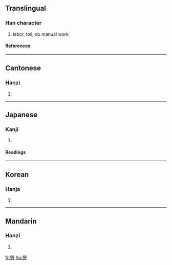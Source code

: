 {{see|劳|勞}}

==Translingual==
===Han character===
{{Han char|rad=力|as=10|sn=12|four=9942<sub>7</sub>|canj=火火月大尸 (FFBKS)}}
# labor, toil, do manual work
====References====
{{Han ref|kx=0148.350|dkj=02410|dj=0335.110|hdz=10376.170|uh=52DE|ud=21214|bh=B3D2|bd=46034}}
----
==Cantonese==
===Hanzi===
{{yue-hanzi|jyut=|y=lou4}}
# {{defn|Cantonese}}
----
==Japanese==
===Kanji===
{{ja-kanji|grade=|rs=力10}}
# {{defn|Japanese}} 
====Readings====
{{ja-readings|on=[[ろう]] (rō)|kun=[[ねぎらう]] (negirau), [[つかれる]] (tsukareru), [[いたわる]] (itawaru)}}
----
==Korean==
===Hanja===
{{ko-hanja|hangeul=로|rv=ro|mr=ro}}
# {{defn|Korean}}
----
==Mandarin==
===Hanzi===
{{cmn-hanzi|sim=劳|pin=[[láo]] (lao2), [[lào]] (lao4)|wg=lao<sup>2</sup>, lao<sup>4</sup>}}
# {{defn|Mandarin}}

[[fr:勞]]
[[hu:勞]]